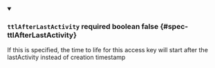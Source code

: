 
<details className="config-field" data-expandable="false" open>
<summary>

### `ttlAfterLastActivity` <span className="config-field-required" data-required="false">required</span> <span className="config-field-type">boolean</span> <span className="config-field-default">false</span> <span className="config-field-enum"></span> {#spec-ttlAfterLastActivity}

If this is specified, the time to life for this access key will
start after the lastActivity instead of creation timestamp

</summary>



</details>
